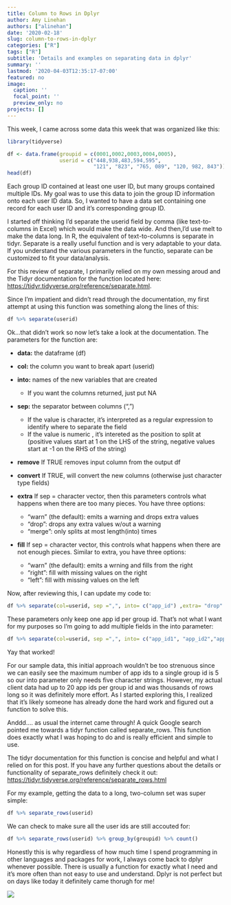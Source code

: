 ```yaml
---
title: Column to Rows in Dplyr
author: Amy Linehan
authors: ["alinehan"]
date: '2020-02-18'
slug: column-to-rows-in-dplyr
categories: ["R"]
tags: ["R"]
subtitle: 'Details and examples on separating data in dplyr'
summary: ''
lastmod: '2020-04-03T12:35:17-07:00'
featured: no
image:
  caption: ''
  focal_point: ''
  preview_only: no
projects: []
---
```


This week, I came across some data this week that was organized like this: 

```r
library(tidyverse)
```


```r
df <- data.frame(groupid = c(0001,0002,0003,0004,0005), 
                 userid = c("448,938,483,594,595",
                            "121", "823", "765, 089", "120, 982, 843"))
head(df)
```

Each group ID contained at least one user ID, but many groups contained multiple IDs. My goal was to use this data to join the group ID information onto each user ID data. So, I wanted to have a data set containing one record for each user ID and it's corresponding group ID.

I started off thinking I'd separate the userid field by comma (like text-to-columns in Excel) which would make the data wide. And then,I'd use melt to make the data long. In R, the equivalent of text-to-columns is separate in tidyr. Separate is a really useful function and is very adaptable to your data. If you understand the various parameters in the functio, separate can be customized to fit your data/analysis.

For this review of separate, I primarily relied on my own messing aroud and the Tidyr documentation for the function located here: <https://tidyr.tidyverse.org/reference/separate.html>. 

Since I'm impatient and didn't read through the documentation, my first attempt at using this function was something along the lines of this: 

```r
df %>% separate(userid)

```

Ok...that didn't work so now let's take a look at the documentation. The parameters for the function are:

* **data:** the dataframe (df)


* **col:** the column you want to break apart (userid)

* **into:** names of the new variables that are created 
  + If you want the columns returned, just put NA
  
* **sep:** the separator between columns (",")
  + If the value is character, it's interpreted as a regular expression to identify where to separate the field
  + If the value is numeric , it's intereted as the position to split at (positive values start at 1 on the LHS of the string, negative values start at -1 on the RHS of the string)
  
* **remove** If TRUE removes input column from the output df 

* **convert** If TRUE, will convert the new columns (otherwise just character type fields)

* **extra** If sep = character vector, then this parameters controls what happens when there are too many pieces. You have three options:
  + "warn" (the default): emits a warning and drops extra values 
  + "drop": drops any extra values w/out a warning 
  + "merge": only splits at most length(into) times
  
* **fill** If sep = character vector, this controls what happens when there are not enough pieces. Similar to extra, you have three options: 
  + "warn" (the default): emits a wrning and fills from the right 
  + "right": fill with missing values on the right 
  + "left": fill with missing values on the left

Now, after reviewing this, I can update my code to: 


```r
df %>% separate(col=userid, sep =",", into= c("app_id") ,extra= "drop" )

```

These parameters only keep one app id per group id. That's not what I want for my purposes so I'm going to add multiple fields in the into parameter:


```r
df %>% separate(col=userid, sep =",", into= c("app_id1", "app_id2","app_id3","app_id4","app_id5") ,extra= "warn" )

```
Yay that worked! 


For our sample data, this initial approach wouldn't be too strenuous since we can easily see the maximum number of app ids to a single group id is 5 so our into parameter only needs five character strings.  However, my actual client data had up to 20 app ids per group id and was thousands of rows long so it was definitely more effort. As I started exploring this, I realized that it's likely someone has already done the hard work and figured out a function to solve this. 

Anddd.... as usual the internet came through!  A quick Google search pointed me towards a tidyr function called separate_rows. This function does exactly what I was hoping to do and is really efficient and simple to use. 

The tidyr documentation for this function is concise and helpful and what I relied on for this post. If you have any further questions about the details or functionality of separate_rows definitely check it out: <https://tidyr.tidyverse.org/reference/separate_rows.html>

For my example, getting the data to a long, two-column set was super simple: 

```r
df %>% separate_rows(userid) 

```

We can check to make sure all the user ids are still accouted for: 

```r
df %>% separate_rows(userid) %>% group_by(groupid) %>% count()

```


Honestly this is why regardless of how much time I spend programming in other languages and packages for work, I always come back to dplyr whenever possible. There is usually a function for exactly what I need and it's more often than not easy to use and understand. Dplyr is not perfect but on days like today it definitely came thorugh for me! 


![](https://media.giphy.com/media/Is1O1TWV0LEJi/giphy.gif)


